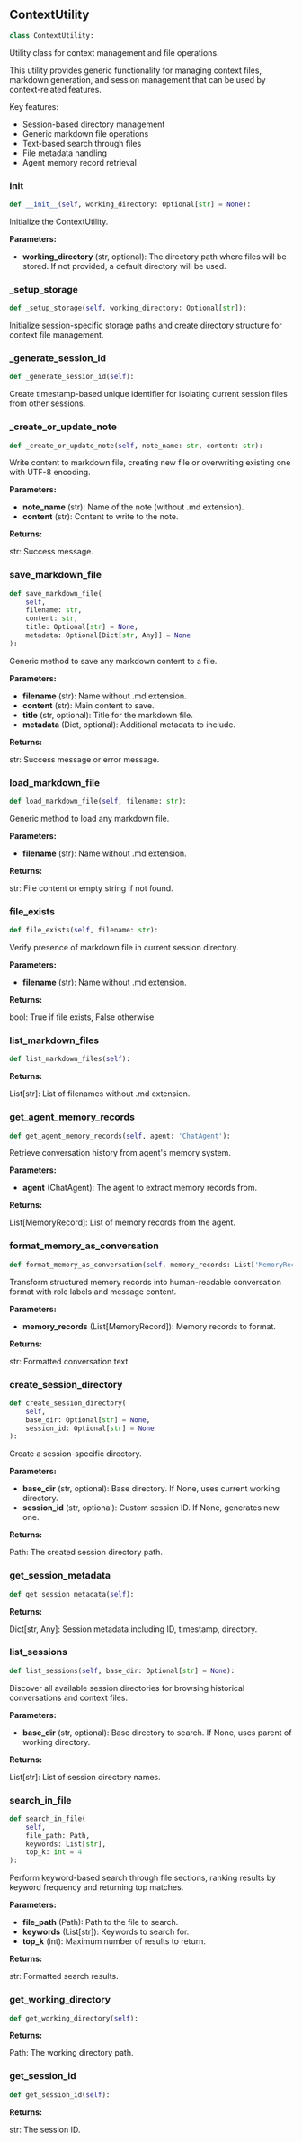 <a id="camel.utils.context_utils"></a>

<a id="camel.utils.context_utils.ContextUtility"></a>

## ContextUtility

```python
class ContextUtility:
```

Utility class for context management and file operations.

This utility provides generic functionality for managing context files,
markdown generation, and session management that can be used by
context-related features.

Key features:
- Session-based directory management
- Generic markdown file operations
- Text-based search through files
- File metadata handling
- Agent memory record retrieval

<a id="camel.utils.context_utils.ContextUtility.__init__"></a>

### __init__

```python
def __init__(self, working_directory: Optional[str] = None):
```

Initialize the ContextUtility.

**Parameters:**

- **working_directory** (str, optional): The directory path where files will be stored. If not provided, a default directory will be used.

<a id="camel.utils.context_utils.ContextUtility._setup_storage"></a>

### _setup_storage

```python
def _setup_storage(self, working_directory: Optional[str]):
```

Initialize session-specific storage paths and create directory
structure for context file management.

<a id="camel.utils.context_utils.ContextUtility._generate_session_id"></a>

### _generate_session_id

```python
def _generate_session_id(self):
```

Create timestamp-based unique identifier for isolating
current session files from other sessions.

<a id="camel.utils.context_utils.ContextUtility._create_or_update_note"></a>

### _create_or_update_note

```python
def _create_or_update_note(self, note_name: str, content: str):
```

Write content to markdown file, creating new file or
overwriting existing one with UTF-8 encoding.

**Parameters:**

- **note_name** (str): Name of the note (without .md extension).
- **content** (str): Content to write to the note.

**Returns:**

  str: Success message.

<a id="camel.utils.context_utils.ContextUtility.save_markdown_file"></a>

### save_markdown_file

```python
def save_markdown_file(
    self,
    filename: str,
    content: str,
    title: Optional[str] = None,
    metadata: Optional[Dict[str, Any]] = None
):
```

Generic method to save any markdown content to a file.

**Parameters:**

- **filename** (str): Name without .md extension.
- **content** (str): Main content to save.
- **title** (str, optional): Title for the markdown file.
- **metadata** (Dict, optional): Additional metadata to include.

**Returns:**

  str: Success message or error message.

<a id="camel.utils.context_utils.ContextUtility.load_markdown_file"></a>

### load_markdown_file

```python
def load_markdown_file(self, filename: str):
```

Generic method to load any markdown file.

**Parameters:**

- **filename** (str): Name without .md extension.

**Returns:**

  str: File content or empty string if not found.

<a id="camel.utils.context_utils.ContextUtility.file_exists"></a>

### file_exists

```python
def file_exists(self, filename: str):
```

Verify presence of markdown file in current session directory.

**Parameters:**

- **filename** (str): Name without .md extension.

**Returns:**

  bool: True if file exists, False otherwise.

<a id="camel.utils.context_utils.ContextUtility.list_markdown_files"></a>

### list_markdown_files

```python
def list_markdown_files(self):
```

**Returns:**

  List[str]: List of filenames without .md extension.

<a id="camel.utils.context_utils.ContextUtility.get_agent_memory_records"></a>

### get_agent_memory_records

```python
def get_agent_memory_records(self, agent: 'ChatAgent'):
```

Retrieve conversation history from agent's memory system.

**Parameters:**

- **agent** (ChatAgent): The agent to extract memory records from.

**Returns:**

  List[MemoryRecord]: List of memory records from the agent.

<a id="camel.utils.context_utils.ContextUtility.format_memory_as_conversation"></a>

### format_memory_as_conversation

```python
def format_memory_as_conversation(self, memory_records: List['MemoryRecord']):
```

Transform structured memory records into human-readable
conversation format with role labels and message content.

**Parameters:**

- **memory_records** (List[MemoryRecord]): Memory records to format.

**Returns:**

  str: Formatted conversation text.

<a id="camel.utils.context_utils.ContextUtility.create_session_directory"></a>

### create_session_directory

```python
def create_session_directory(
    self,
    base_dir: Optional[str] = None,
    session_id: Optional[str] = None
):
```

Create a session-specific directory.

**Parameters:**

- **base_dir** (str, optional): Base directory. If None, uses current working directory.
- **session_id** (str, optional): Custom session ID. If None, generates new one.

**Returns:**

  Path: The created session directory path.

<a id="camel.utils.context_utils.ContextUtility.get_session_metadata"></a>

### get_session_metadata

```python
def get_session_metadata(self):
```

**Returns:**

  Dict[str, Any]: Session metadata including ID, timestamp,
directory.

<a id="camel.utils.context_utils.ContextUtility.list_sessions"></a>

### list_sessions

```python
def list_sessions(self, base_dir: Optional[str] = None):
```

Discover all available session directories for browsing
historical conversations and context files.

**Parameters:**

- **base_dir** (str, optional): Base directory to search. If None, uses parent of working directory.

**Returns:**

  List[str]: List of session directory names.

<a id="camel.utils.context_utils.ContextUtility.search_in_file"></a>

### search_in_file

```python
def search_in_file(
    self,
    file_path: Path,
    keywords: List[str],
    top_k: int = 4
):
```

Perform keyword-based search through file sections,
ranking results by keyword frequency and returning top matches.

**Parameters:**

- **file_path** (Path): Path to the file to search.
- **keywords** (List[str]): Keywords to search for.
- **top_k** (int): Maximum number of results to return.

**Returns:**

  str: Formatted search results.

<a id="camel.utils.context_utils.ContextUtility.get_working_directory"></a>

### get_working_directory

```python
def get_working_directory(self):
```

**Returns:**

  Path: The working directory path.

<a id="camel.utils.context_utils.ContextUtility.get_session_id"></a>

### get_session_id

```python
def get_session_id(self):
```

**Returns:**

  str: The session ID.
